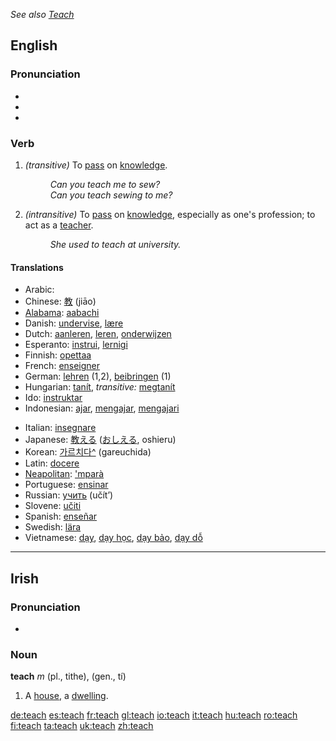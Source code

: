 ''See also [[Teach]]''
==English==

===Pronunciation===
*{{SAMPA|/'titS/}}
*{{IPA|/'tiʧ/}}
*{{audio|en-us-teach.ogg|Audio (US)}}

===Verb===
{{irregverb|'''to teach'''|'''[[teaches]]'''|'''[[taught]]'''|'''[[taught]]'''|'''[[teaching]]'''}}

# ''(transitive)'' To [[pass]] on [[knowledge]].
#:''Can you teach me to sew?''
#:''Can you teach sewing to me?''
# ''(intransitive)'' To [[pass]] on [[knowledge]], especially as one's profession; to act as a [[teacher]].
#:''She used to teach at university.''

====Translations====
{{top}}
*Arabic: {{ARchar|[[علم]]}} {{Unicode|(ʕállama)}}
*Chinese: [[教]] (jiāo)
*[[Alabama]]: [[aabachi]]
*Danish: [[undervise]], [[lære]]
*Dutch: [[aanleren]], [[leren]], [[onderwijzen]]
*Esperanto: [[instrui]], [[lernigi]]
*Finnish: [[opettaa]]
*French: [[enseigner]]
*German: [[lehren]] (1,2), [[beibringen]] (1)
*Hungarian: [[tanít]], ''transitive:'' [[megtanít]]
*Ido: [[instruktar]]
*Indonesian: [[ajar]], [[ajar|mengajar]], [[ajar|mengajari]]
{{mid}}
*Italian: [[insegnare]]
*Japanese: [[教える]] ([[おしえる]], oshieru)
*Korean: [[가르치다]][[:ko:가르치다|^]] (gareuchida)
*Latin: [[docere]]
*[[Neapolitan]]: [['mparà]]
*Portuguese: [[ensinar]]
*Russian: [[учить]] (učít’)
*Slovene: [[učiti]]
*Spanish: [[enseñar]]
*Swedish: [[lära]]
*Vietnamese: [[dạy]], [[dạy học]], [[dạy bảo]], [[dạy dỗ]]
{{bottom}}


----

==Irish==
===Pronunciation===
*{{IPA|/ʧæχ/}}

===Noun===
'''teach''' ''m'' (pl., tithe), (gen., tí)

# A [[house]], a [[dwelling]].

[[de:teach]]
[[es:teach]]
[[fr:teach]]
[[gl:teach]]
[[io:teach]]
[[it:teach]]
[[hu:teach]]
[[ro:teach]]
[[fi:teach]]
[[ta:teach]]
[[uk:teach]]
[[zh:teach]]